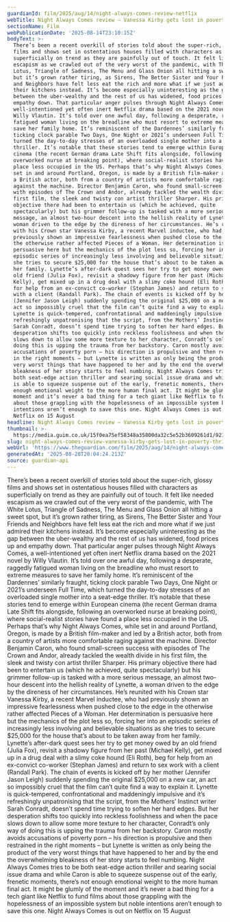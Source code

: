 ```yaml
---
guardianId: film/2025/aug/14/night-always-comes-review-netflix
webTitle: Night Always Comes review – Vanessa Kirby gets lost in poverty thriller
sectionName: Film
webPublicationDate: '2025-08-14T23:10:15Z'
bodyText: >-
  There’s been a recent overkill of stories told about the super-rich, glossy
  films and shows set in ostentatious houses filled with characters as
  superficially on trend as they are painfully out of touch. It felt like needed
  escapism as we crawled out of the very worst of the pandemic, with The White
  Lotus, Triangle of Sadness, The Menu and Glass Onion all hitting a sweet spot,
  but it’s grown rather tiring, as Sirens, The Better Sister and Your Friends
  and Neighbors have felt less eat the rich and more what if we just admired
  their kitchens instead. It’s become especially uninteresting as the gap
  between the uber-wealthy and the rest of us has widened, food prices up and
  empathy down. That particular anger pulses through Night Always Comes, a
  well-intentioned yet often inert Netflix drama based on the 2021 novel by
  Willy Vlautin. It’s told over one awful day, following a desperate, raggedly
  fatigued woman living on the breadline who must resort to extreme measures to
  save her family home. It’s reminiscent of the Dardennes’ similarly fraught,
  ticking clock parable Two Days, One Night or 2021’s underseen Full Time, which
  turned the day-to-day stresses of an overloaded single mother into a seat-edge
  thriller. It’s notable that these stories tend to emerge within European
  cinema (the recent German drama Late Shift fits alongside, following an
  overworked nurse at breaking point), where social-realist stories have found a
  place less occupied in the US. Perhaps that’s why Night Always Comes, while
  set in and around Portland, Oregon, is made by a British film-maker and led by
  a British actor, both from a country of artists more comfortable raging
  against the machine. Director Benjamin Caron, who found small-screen success
  with episodes of The Crown and Andor, already tackled the wealth divide in his
  first film, the sleek and twisty con artist thriller Sharper. His primary
  objective there had been to entertain us (which he achieved, quite
  spectacularly) but his grimmer follow-up is tasked with a more serious
  message, an almost two-hour descent into the hellish reality of Lynette, a
  woman driven to the edge by the direness of her circumstances. He’s reunited
  with his Crown star Vanessa Kirby, a recent Marvel inductee, who had
  previously shown an impressive fearlessness when pushed close to the edge in
  the otherwise rather affected Pieces of a Woman. Her determination is
  persuasive here but the mechanics of the plot less so, forcing her into an
  episodic series of increasingly less involving and believable situations as
  she tries to secure $25,000 for the house that’s about to be taken away from
  her family. Lynette’s after-dark quest sees her try to get money owed by an
  old friend (Julia Fox), revisit a shadowy figure from her past (Michael
  Kelly), get mixed up in a drug deal with a slimy coke hound (Eli Roth), beg
  for help from an ex-convict co-worker (Stephan James) and return to sex work
  with a client (Randall Park). The chain of events is kicked off by her mother
  (Jennifer Jason Leigh) suddenly spending the original $25,000 on a new car, an
  act so impossibly cruel that the film can’t quite find a way to explain it.
  Lynette is quick-tempered, confrontational and maddeningly impulsive and it’s
  refreshingly unpatronising that the script, from the Mothers’ Instinct writer
  Sarah Conradt, doesn’t spend time trying to soften her hard edges. But her
  desperation shifts too quickly into reckless foolishness and when the pace
  slows down to allow some more texture to her character, Conradt’s only way of
  doing this is upping the trauma from her backstory. Caron mostly avoids
  accusations of poverty porn – his direction is propulsive and then restrained
  in the right moments – but Lynette is written as only being the product of the
  very worst things that have happened to her and by the end the overwhelming
  bleakness of her story starts to feel numbing. Night Always Comes tries to be
  both seat-edge action thriller and searing social issue drama and while Caron
  is able to squeeze suspense out of the early, frenetic moments, there’s not
  enough emotional weight to the more human final act. It might be glumly of the
  moment and it’s never a bad thing for a tech giant like Netflix to fund films
  about those grappling with the hopelessness of an impossible system but noble
  intentions aren’t enough to save this one. Night Always Comes is out on
  Netflix on 15 August
headline: Night Always Comes review – Vanessa Kirby gets lost in poverty thriller
thumbnail: >-
  https://media.guim.co.uk/15f0ea75ef58348a35800da32c5e52b3609261d1/921_479_5402_4321/500.jpg
slug: night-always-comes-review-vanessa-kirby-gets-lost-in-poverty-thriller
webUrl: 'https://www.theguardian.com/film/2025/aug/14/night-always-comes-review-netflix'
generatedAt: '2025-08-28T20:04:24.213Z'
source: guardian-api
---
```

There’s been a recent overkill of stories told about the super-rich, glossy films and shows set in ostentatious houses filled with characters as superficially on trend as they are painfully out of touch. It felt like needed escapism as we crawled out of the very worst of the pandemic, with The White Lotus, Triangle of Sadness, The Menu and Glass Onion all hitting a sweet spot, but it’s grown rather tiring, as Sirens, The Better Sister and Your Friends and Neighbors have felt less eat the rich and more what if we just admired their kitchens instead. It’s become especially uninteresting as the gap between the uber-wealthy and the rest of us has widened, food prices up and empathy down. That particular anger pulses through Night Always Comes, a well-intentioned yet often inert Netflix drama based on the 2021 novel by Willy Vlautin. It’s told over one awful day, following a desperate, raggedly fatigued woman living on the breadline who must resort to extreme measures to save her family home. It’s reminiscent of the Dardennes’ similarly fraught, ticking clock parable Two Days, One Night or 2021’s underseen Full Time, which turned the day-to-day stresses of an overloaded single mother into a seat-edge thriller. It’s notable that these stories tend to emerge within European cinema (the recent German drama Late Shift fits alongside, following an overworked nurse at breaking point), where social-realist stories have found a place less occupied in the US. Perhaps that’s why Night Always Comes, while set in and around Portland, Oregon, is made by a British film-maker and led by a British actor, both from a country of artists more comfortable raging against the machine. Director Benjamin Caron, who found small-screen success with episodes of The Crown and Andor, already tackled the wealth divide in his first film, the sleek and twisty con artist thriller Sharper. His primary objective there had been to entertain us (which he achieved, quite spectacularly) but his grimmer follow-up is tasked with a more serious message, an almost two-hour descent into the hellish reality of Lynette, a woman driven to the edge by the direness of her circumstances. He’s reunited with his Crown star Vanessa Kirby, a recent Marvel inductee, who had previously shown an impressive fearlessness when pushed close to the edge in the otherwise rather affected Pieces of a Woman. Her determination is persuasive here but the mechanics of the plot less so, forcing her into an episodic series of increasingly less involving and believable situations as she tries to secure $25,000 for the house that’s about to be taken away from her family. Lynette’s after-dark quest sees her try to get money owed by an old friend (Julia Fox), revisit a shadowy figure from her past (Michael Kelly), get mixed up in a drug deal with a slimy coke hound (Eli Roth), beg for help from an ex-convict co-worker (Stephan James) and return to sex work with a client (Randall Park). The chain of events is kicked off by her mother (Jennifer Jason Leigh) suddenly spending the original $25,000 on a new car, an act so impossibly cruel that the film can’t quite find a way to explain it. Lynette is quick-tempered, confrontational and maddeningly impulsive and it’s refreshingly unpatronising that the script, from the Mothers’ Instinct writer Sarah Conradt, doesn’t spend time trying to soften her hard edges. But her desperation shifts too quickly into reckless foolishness and when the pace slows down to allow some more texture to her character, Conradt’s only way of doing this is upping the trauma from her backstory. Caron mostly avoids accusations of poverty porn – his direction is propulsive and then restrained in the right moments – but Lynette is written as only being the product of the very worst things that have happened to her and by the end the overwhelming bleakness of her story starts to feel numbing. Night Always Comes tries to be both seat-edge action thriller and searing social issue drama and while Caron is able to squeeze suspense out of the early, frenetic moments, there’s not enough emotional weight to the more human final act. It might be glumly of the moment and it’s never a bad thing for a tech giant like Netflix to fund films about those grappling with the hopelessness of an impossible system but noble intentions aren’t enough to save this one. Night Always Comes is out on Netflix on 15 August
